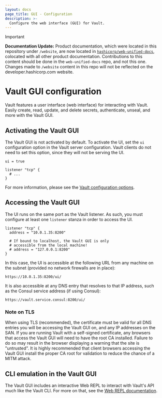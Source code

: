 ```yaml
---
layout: docs
page_title: GUI - Configuration
description: >-
  Configure the web interface (GUI) for Vault.
---
```


> [!IMPORTANT]  
> **Documentation Update:** Product documentation, which were located in this repository under `/website`, are now located in [`hashicorp/web-unified-docs`](https://github.com/hashicorp/web-unified-docs), colocated with all other product documentation. Contributions to this content should be done in the `web-unified-docs` repo, and not this one. Changes made to `/website` content in this repo will not be reflected on the developer.hashicorp.com website.

# Vault GUI configuration

Vault features a user interface (web interface) for interacting with Vault.
Easily create, read, update, and delete secrets, authenticate, unseal, and
more with the Vault GUI.

## Activating the Vault GUI

The Vault GUI is not activated by default. To activate the UI, set the `ui`
configuration option in the Vault server configuration. Vault clients do not
need to set this option, since they will not be serving the UI.

```hcl
ui = true

listener "tcp" {
  # ...
}
```

For more information, please see the
[Vault configuration options](/vault/docs/configuration).

## Accessing the Vault GUI

The UI runs on the same port as the Vault listener. As such, you must configure
at least one `listener` stanza in order to access the UI.

```hcl
listener "tcp" {
  address = "10.0.1.35:8200"

  # If bound to localhost, the Vault GUI is only
  # accessible from the local machine!
  # address = "127.0.0.1:8200"
}
```

In this case, the UI is accessible at the following URL from any machine on the
subnet (provided no network firewalls are in place):

```text
https://10.0.1.35:8200/ui/
```

It is also accessible at any DNS entry that resolves to that IP address, such as
the Consul service address (if using Consul):

```text
https://vault.service.consul:8200/ui/
```

### Note on TLS

When using TLS (recommended), the certificate must be valid for all DNS entries
you will be accessing the Vault GUI on, and any IP addresses on the SAN. If you
are running Vault with a self-signed certificate, any browsers that access the
Vault GUI will need to have the root CA installed. Failure to do so may result in
the browser displaying a warning that the site is "untrusted". It is highly
recommended that client browsers accessing the Vault GUI install the proper CA
root for validation to reduce the chance of a MITM attack.


## CLI emulation in the Vault GUI

The Vault GUI includes an interactive Web REPL to interact with Vault's API much
like the Vault CLI. For more on that, see the
[Web REPL documentation](/vault/docs/commands/web).
